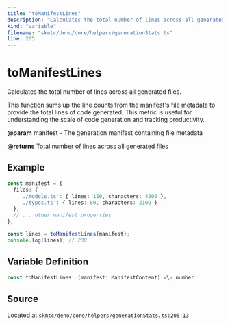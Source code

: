 ```yaml
---
title: "toManifestLines"
description: "Calculates the total number of lines across all generated files."
kind: "variable"
filename: "skmtc/deno/core/helpers/generationStats.ts"
line: 205
---
```


# toManifestLines

Calculates the total number of lines across all generated files.

This function sums up the line counts from the manifest's file metadata
to provide the total lines of code generated. This metric is useful
for understanding the scale of code generation and tracking productivity.


**@param** manifest - The generation manifest containing file metadata

**@returns** Total number of lines across all generated files


## Example

```typescript
const manifest = {
  files: {
    './models.ts': { lines: 150, characters: 4500 },
    './types.ts': { lines: 80, characters: 2100 }
  },
  // ... other manifest properties
};

const lines = toManifestLines(manifest);
console.log(lines); // 230
```

## Variable Definition

```typescript
const toManifestLines: (manifest: ManifestContent) =\> number
```

## Source

Located at `skmtc/deno/core/helpers/generationStats.ts:205:13`
